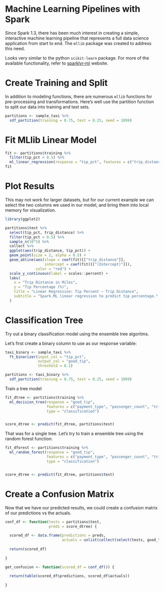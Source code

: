 # Machine Learning Pipelines with Spark 

Since Spark 1.3, there has been much interest in creating a simple, interactive machine learning pipeline that represents a full data science application from start to end. The `mllib` package was created to address this need.

Looks very similar to the python `scikit-learn` package. For more of the available functionality, refer to [sparklyr-ml](http://spark.rstudio.com/mllib.html) website.


# Create Training and Split

In addition to modeling functions, there are numerous `mllib` functions for pre-processing and transformations. Here's well use the partition function to split our data into training and test sets.

```r

partitions <- sample_taxi %>%
  sdf_partition(training = 0.75, test = 0.25, seed = 1099)


```



# Fit MLlib Linear Model

```r

fit <- partitions$training %>% 
  filter(tip_pct < 0.5) %>% 
  ml_linear_regression(response = "tip_pct", features = c("trip_distance"))
fit


```



# Plot Results

This may not work for larger datasets, but for our current example we can select the two columns we used in our model, and bring them into local memory for visualization.

```r

library(ggplot2)

partitions$test %>%
  select(tip_pct, trip_distance) %>%
  filter(tip_pct < 0.5) %>% 
  sample_n(10^5) %>% 
  collect %>%
  ggplot(aes(trip_distance, tip_pct)) +
  geom_point(size = 2, alpha = 0.5) +
  geom_abline(aes(slope = coef(fit)[["trip_distance"]],
                  intercept = coef(fit)[["(Intercept)"]]),
              color = "red") +
  scale_y_continuous(label = scales::percent) +
  labs(
    x = "Trip Distance in Miles",
    y = "Tip Percentage (%)",
    title = "Linear Regression: Tip Percent ~ Trip Distance",
    subtitle = "Spark.ML linear regression to predict tip percentage."
  )

```

# Classification Tree

Try out a binary classification model using the ensemble tree algoritms. 

Let's first create a binary column to use as our response variable:


```r


taxi_binary <- sample_taxi %>% 
  ft_binarizer(input_col = "tip_pct", 
               output_col = "good_tip", 
               threshold = 0.1) 

partitions <- taxi_binary %>%
  sdf_partition(training = 0.75, test = 0.25, seed = 1099)


```

Train a tree model

```r

fit_dtree <- partitions$training %>% 
  ml_decision_tree(response = "good_tip", 
                   features = c("payment_type", "passenger_count", "trip_distance"), 
                   type = "classification")


score_dtree <- predict(fit_dtree, partitions$test)


```

That was for a single tree. Let's try to train a ensemble tree using the random forest function:

```r


fit_dforest <- partitions$training %>% 
  ml_random_forest(response = "good_tip", 
                   features = c("payment_type", "passenger_count", "trip_distance"), 
                   type = "classification")


score_dtree <- predict(fit_dtree, partitions$test)


```


# Create a Confusion Matrix

Now that we have our predicted results, we could create a confusion matrix of our predictions vs the actuals.

```r

conf_df <- function(tests = partitions$test,
                    preds = score_dtree) {
  
  scored_df <- data.frame(predictions = preds, 
                          actuals = unlist(collect(select(tests, good_tip))))
  
  return(scored_df)
  
}

get_confusion <- function(scored_df = conf_df()) {
  
  return(table(scored_df$predictions, scored_df$actuals))
  
}

```

